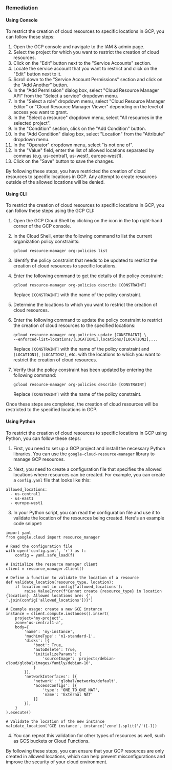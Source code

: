 ### Remediation

#### Using Console

To restrict the creation of cloud resources to specific locations in GCP, you can follow these steps:

1. Open the GCP console and navigate to the IAM & admin page.
2. Select the project for which you want to restrict the creation of cloud resources.
3. Click on the "Edit" button next to the "Service Accounts" section.
4. Locate the service account that you want to restrict and click on the "Edit" button next to it.
5. Scroll down to the "Service Account Permissions" section and click on the "Add Another" button.
6. In the "Add Permission" dialog box, select "Cloud Resource Manager API" from the "Select a service" dropdown menu.
7. In the "Select a role" dropdown menu, select "Cloud Resource Manager Editor" or "Cloud Resource Manager Viewer" depending on the level of access you want to grant.
8. In the "Select a resource" dropdown menu, select "All resources in the selected project".
9. In the "Condition" section, click on the "Add Condition" button.
10. In the "Add Condition" dialog box, select "Location" from the "Attribute" dropdown menu.
11. In the "Operator" dropdown menu, select "is not one of".
12. In the "Value" field, enter the list of allowed locations separated by commas (e.g. us-central1, us-west1, europe-west1).
13. Click on the "Save" button to save the changes.

By following these steps, you have restricted the creation of cloud resources to specific locations in GCP. Any attempt to create resources outside of the allowed locations will be denied.

#### Using CLI

To restrict the creation of cloud resources to specific locations in GCP, you can follow these steps using the GCP CLI:

1. Open the GCP Cloud Shell by clicking on the icon in the top right-hand corner of the GCP console.

2. In the Cloud Shell, enter the following command to list the current organization policy constraints:

   ```
   gcloud resource-manager org-policies list
   ```

3. Identify the policy constraint that needs to be updated to restrict the creation of cloud resources to specific locations.

4. Enter the following command to get the details of the policy constraint:

   ```
   gcloud resource-manager org-policies describe [CONSTRAINT]
   ```

   Replace `[CONSTRAINT]` with the name of the policy constraint.

5. Determine the locations to which you want to restrict the creation of cloud resources.

6. Enter the following command to update the policy constraint to restrict the creation of cloud resources to the specified locations:

   ```
   gcloud resource-manager org-policies update [CONSTRAINT] \
   --enforced-list=locations/[LOCATION1],locations/[LOCATION2],...
   ```

   Replace `[CONSTRAINT]` with the name of the policy constraint and `[LOCATION1]`, `[LOCATION2]`, etc. with the locations to which you want to restrict the creation of cloud resources.

7. Verify that the policy constraint has been updated by entering the following command:

   ```
   gcloud resource-manager org-policies describe [CONSTRAINT]
   ```

   Replace `[CONSTRAINT]` with the name of the policy constraint.

Once these steps are completed, the creation of cloud resources will be restricted to the specified locations in GCP.

#### Using Python

To restrict the creation of cloud resources to specific locations in GCP using Python, you can follow these steps:

1. First, you need to set up a GCP project and install the necessary Python libraries. You can use the `google-cloud-resource-manager` library to manage GCP resources.

2. Next, you need to create a configuration file that specifies the allowed locations where resources can be created. For example, you can create a `config.yaml` file that looks like this:

```
allowed_locations:
  - us-central1
  - us-east1
  - europe-west1
```

3. In your Python script, you can read the configuration file and use it to validate the location of the resources being created. Here's an example code snippet:

```
import yaml
from google.cloud import resource_manager

# Read the configuration file
with open('config.yaml', 'r') as f:
    config = yaml.safe_load(f)

# Initialize the resource manager client
client = resource_manager.Client()

# Define a function to validate the location of a resource
def validate_location(resource_type, location):
    if location not in config['allowed_locations']:
        raise ValueError(f"Cannot create {resource_type} in location {location}. Allowed locations are: {', '.join(config['allowed_locations'])}")

# Example usage: create a new GCE instance
instance = client.compute.instances().insert(
    project='my-project',
    zone='us-central1-a',
    body={
        'name': 'my-instance',
        'machineType': 'n1-standard-1',
        'disks': [{
            'boot': True,
            'autoDelete': True,
            'initializeParams': {
                'sourceImage': 'projects/debian-cloud/global/images/family/debian-10',
            }
        }],
        'networkInterfaces': [{
            'network': 'global/networks/default',
            'accessConfigs': [{
                'type': 'ONE_TO_ONE_NAT',
                'name': 'External NAT'
            }]
        }],
    }
).execute()

# Validate the location of the new instance
validate_location('GCE instance', instance['zone'].split('/')[-1])
```

4. You can repeat this validation for other types of resources as well, such as GCS buckets or Cloud Functions.

By following these steps, you can ensure that your GCP resources are only created in allowed locations, which can help prevent misconfigurations and improve the security of your cloud environment.

